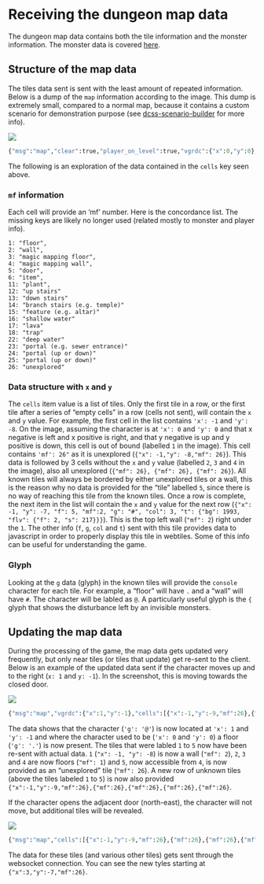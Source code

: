 # Receiving the dungeon map data

The dungeon map data contains both the tile information and the monster information. The monster data is covered [here](monsters.qmd).

## Structure of the map data

The tiles data sent is sent with the least amount of repeated information. Below is a dump of the `map` information according to the image. This dump is extremely small, compared to a normal map, because it contains a custom scenario for demonstration purpose (see [dcss-scenario-builder](https://github.com/EricFecteau/dcss-scenario-builder) for more info).

![](images/map/map_tiles_1.JPG)



```python
{"msg":"map","clear":true,"player_on_level":true,"vgrdc":{"x":0,"y":0},"cells":[{"x":-1,"y":-8,"mf":26},{"mf":26},{"mf":26},{"mf":26},{"x":-1,"y":-7,"f":5,"mf":2,"g":"#","col":3,"t":{"bg":1993,"flv":{"f":3,"s":217}}},{"f":33,"mf":1,"g":".","col":2,"t":{"bg":2,"ov":[2322]}},{"f":33,"mf":1,"g":".","col":2,"t":{"bg":7,"ov":[2323]}},{"f":5,"mf":2,"g":"#","col":3,"t":{"bg":1996,"flv":{"f":7,"s":36}}},{"x":-1,"y":-6,"f":5,"mf":2,"g":"#","col":3,"t":{"bg":1997,"flv":{"f":4,"s":135}}},{"f":33,"mf":1,"g":".","col":2,"t":{"bg":6,"ov":[2317]}},{"f":33,"mf":1,"g":".","col":2,"t":{"bg":3,"ov":[2321]}},{"f":5,"mf":2,"g":"#","col":3,"t":{"bg":1991,"flv":{"f":3,"s":153}}},{"x":-1,"y":-5,"f":5,"mf":2,"g":"#","col":3,"t":{"bg":1992,"flv":{"f":7,"s":162}}},{"f":33,"mf":1,"g":".","col":2,"t":{"bg":8,"ov":[2317]}},{"f":33,"mf":1,"g":".","col":2,"t":{"bg":4,"ov":[2321]}},{"f":5,"mf":2,"g":"#","col":3,"t":{"bg":1993,"flv":{"f":8,"s":168}}},{"x":-1,"y":-4,"f":5,"mf":2,"g":"#","col":3,"t":{"bg":1997,"flv":{"f":6,"s":40}}},{"f":33,"mf":1,"g":".","col":2,"t":{"bg":6,"ov":[2317]}},{"f":33,"mf":1,"g":".","col":2,"t":{"bg":5,"ov":[2321]}},{"f":5,"mf":2,"g":"#","col":3,"t":{"bg":1992,"flv":{"f":8,"s":161}}},{"x":-1,"y":-3,"f":5,"mf":2,"g":"#","col":3,"t":{"bg":1991,"flv":{"f":3,"s":148}}},{"f":33,"mf":1,"g":".","col":2,"t":{"bg":7,"ov":[2317]}},{"f":33,"mf":1,"g":".","col":2,"t":{"bg":6,"ov":[2321]}},{"f":5,"mf":2,"g":"#","col":3,"t":{"bg":1997,"flv":{"f":5,"s":185}}},{"mf":26},{"x":-1,"y":-2,"f":5,"mf":2,"g":"#","col":3,"t":{"bg":1998,"flv":{"f":5,"s":44}}},{"f":33,"mf":1,"g":".","col":2,"t":{"bg":6,"ov":[2317]}},{"f":33,"mf":1,"g":".","col":2,"t":{"bg":5,"ov":[2321]}},{"f":1,"mf":5,"g":"+","col":7,"t":{"bg":2386,"flv":{"f":6}}},{"mf":26},{"x":-1,"y":-1,"f":5,"mf":2,"g":"#","col":3,"t":{"bg":1993,"flv":{"f":3,"s":74}}},{"f":33,"mf":1,"g":".","col":2,"t":{"bg":3,"ov":[2317]}},{"f":33,"mf":1,"g":".","col":2,"t":{"bg":5,"ov":[2321]}},{"f":5,"mf":2,"g":"#","col":3,"t":{"bg":1993,"flv":{"f":2,"s":25}}},{"mf":26},{"x":-1,"y":0,"f":5,"mf":2,"g":"#","col":3,"t":{"bg":1994,"flv":{"f":8,"s":31}}},{"f":33,"mf":1,"g":"@","col":87,"t":{"fg":530691,"bg":5,"doll":[[6602,32],[6562,32],[6681,32],[6732,32],[7367,32],[7084,32]],"mcache":null,"ov":[2317]}},{"f":33,"mf":1,"g":".","col":2,"t":{"bg":7,"ov":[2321]}},{"f":5,"mf":2,"g":"#","col":3,"t":{"bg":1991,"flv":{"f":4,"s":2}}},{"x":-1,"y":1,"f":5,"mf":2,"g":"#","col":3,"t":{"bg":1998,"flv":{"f":4,"s":91}}},{"f":5,"mf":2,"g":"#","col":3,"t":{"bg":1991,"flv":{"f":5,"s":244}}},{"f":5,"mf":2,"g":"#","col":3,"t":{"bg":1991,"flv":{"f":8,"s":148}}},{"f":5,"mf":2,"g":"#","col":3,"t":{"bg":1995,"flv":{"f":7,"s":33}}}]}
```

The following is an exploration of the data contained in the `cells` key seen above.

### `mf` information

Each cell will provide an 'mf' number. Here is the concordance list. The missing keys are likely no longer used (related mostly to monster and player info).

```
1: "floor",
2: "wall",
3: "magic mapping floor",
4: "magic mapping wall",
5: "door",
6: "item",
11: "plant",
12: "up stairs"
13: "down stairs"
14: "branch stairs (e.g. temple)"
15: "feature (e.g. altar)"
16: "shallow water"
17: "lava"
18: "trap"
22: "deep water"
23: "portal (e.g. sewer entrance)"
24: "portal (up or down)"
25: "portal (up or down)"
26: "unexplored"
```

### Data structure with `x` and `y`

The `cells` item value is a list of tiles. Only the first tile in a row, or the first tile after a series of "empty cells" in a row (cells not sent), will contain the `x` and `y` value. For example, the first cell in the list contains `'x': -1` and `'y': -8`. On the image, assuming the character is at `'x': 0` and `'y': 0` and that x negative is left and x positive is right, and that y negative is up and y positive is down, this cell is out of bound (labelled `1` in the image). This cell contains `'mf': 26"` as it is unexplored (`{"x": -1,"y": -8,"mf": 26}`). This data is followed by 3 cells without the `x` and `y` value (labelled `2`, `3` and `4` in the image), also all unexplored (`{"mf": 26}, {"mf": 26}, {"mf": 26}`). All known tiles will always be bordered by either unexplored tiles or a wall, this is the reason why no data is provided for the "tile" labelled `5`, since there is no way of reaching this tile from the known tiles. Once a row is complete, the next item in the list will contain the `x` and `y` value for the next row (`{"x": -1, "y": -7, "f": 5, "mf":2, "g": "#", "col": 3, "t": {"bg": 1993, "flv": {"f": 2, "s": 217}}}`). This is the top left wall (`"mf": 2`) right under the `1`. The other info (`f`, `g`, `col` and `t`) sent with this tile provides data to javascript in order to properly display this tile in webtiles. Some of this info can be useful for understanding the game.

### Glyph

Looking at the `g` data (glyph) in the known tiles will provide the `console` character for each tile. For example, a "floor" will have `.` and a "wall" will have `#`. The character will be labled as `@`. A particularly useful glyph is the `{` glyph that shows the disturbance left by an invisible monsters.

## Updating the map data

During the processing of the game, the map data gets updated very frequently, but only near tiles (or tiles that update) get re-sent to the client. Below is an example of the updated data sent if the character moves up and to the right (`x: 1` and `y: -1`). In the screenshot, this is moving towards the closed door.

![](images/map/map_tiles_2.JPG)

```python
{"msg":"map","vgrdc":{"x":1,"y":-1},"cells":[{"x":-1,"y":-9,"mf":26},{"mf":26},{"mf":26},{"mf":26},{"mf":26},{"x":-1,"y":-8,"f":5,"mf":2,"g":"#","col":3,"t":{"bg":1994,"flv":{"f":4,"s":174}}},{"f":33,"mf":1,"g":".","col":2,"t":{"bg":4,"ov":[2322]}},{"f":33,"mf":1,"g":".","col":2,"t":{"bg":2}},{"f":33,"mf":1,"g":".","col":2,"t":{"bg":5}},{"mf":26},{"x":0,"y":-7,"t":{"ov":[2317]}},{"x":3,"y":-7,"mf":26},{"x":3,"y":-3,"mf":26},{"x":3,"y":-2,"mf":26},{"x":1,"y":-1,"g":"@","col":87,"t":{"fg":530691,"doll":[[6602,32],[6562,32],[6681,32],[6732,32],[7367,32],[7084,32]],"mcache":null}},{"x":3,"y":-1,"mf":26},{"x":0,"y":0,"g":".","col":2,"t":{"fg":0,"doll":null,"mcache":null}}]}
```

The data shows that the character (`'g': '@'`) is now located at `'x': 1` and `'y': -1` and where the character used to be (`'x': 0` and `'y': 0`) a floor (`'g': '.'`) is now present. The tiles that were labled `1` to `5` now have been re-sent with actual data. `1` (`"x": -1, "y": -8`) is now a wall (`"mf": 2`), `2`, `3` and `4` are now floors (`"mf": 1`) and `5`, now accessible from `4`, is now provided as an "unexplored" tile (`"mf": 26`). A new row of unknown tiles (above the tiles labeled `1` to `5`) is now also provided `{"x":-1,"y":-9,"mf":26},{"mf":26},{"mf":26},{"mf":26},{"mf":26}`.

If the character opens the adjacent door (north-east), the character will not move, but additional tiles will be revealed. 

![](images/map/map_tiles_3.png)

```python
{"msg":"map","cells":[{"x":-1,"y":-9,"mf":26},{"mf":26},{"mf":26},{"mf":26},{"mf":26},{"x":3,"y":-8,"mf":26},{"x":3,"y":-7,"mf":26},{"x":3,"y":-3,"f":5,"mf":2,"g":"#","col":3,"t":{"bg":1993,"flv":{"f":4,"s":214}}},{"f":5,"mf":2,"g":"#","col":3,"t":{"bg":1995,"flv":{"f":2,"s":82}}},{"f":5,"mf":2,"g":"#","col":3,"t":{"bg":1992,"flv":{"f":6,"s":250}}},{"f":5,"mf":2,"g":"#","col":3,"t":{"bg":1994,"flv":{"f":2,"s":223}}},{"x":1,"y":-2,"t":{"ov":[2320]}},{"f":34,"g":"'","t":{"bg":2393,"ov":[2319]}},{"f":33,"mf":1,"g":".","col":2,"t":{"bg":5,"ov":[2319]}},{"f":33,"mf":1,"g":".","col":2,"t":{"bg":6,"ov":[2319]}},{"f":33,"mf":1,"g":".","col":2,"t":{"bg":5,"ov":[2319,2321]}},{"f":5,"mf":2,"g":"#","col":3,"t":{"bg":1993,"flv":{"f":7,"s":166}}},{"x":1,"y":-1,"t":{"ov":[2323]}},{"x":3,"y":-1,"mf":26},{"mf":26},{"mf":26},{"mf":26}]}
```

The data for these tiles (and various other tiles) gets sent through the websocket connection. You can see the new tyles starting at `{"x":3,"y":-7,"mf":26}`.